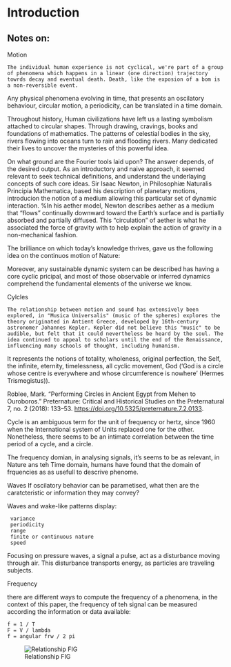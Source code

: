 # Introduction

## Notes on:

Motion

    The individual human experience is not cyclical, we're part of a group of phenomena which happens in a linear (one direction) trajectory towrds decay and eventual death. Death, like the exposion of a bom is a non-reversible event. 

Any physical phenomena evolving in time, that presents an oscilatory behaviour, circular motion, a periodicity, can be translated in a time domain.

Throughout history, Human civilizations have left us a lasting symbolism attached to circular shapes. Through drawing, cravings, books and foundations of mathematics. The patterns of celestial bodies in the sky, rivers flowing into oceans turn to rain and flooding rivers. Many dedicated their lives to uncover the mysteries of this powerful idea.

On what ground are the Fourier tools laid upon? The answer depends, of the desired output. As an introductory and naive approach, it seemed relevant to seek technical definitions, and understand the underlaying concepts of such core ideas. Sir Isaac Newton, in Philosophiæ Naturalis Principia Mathematica, based his description of planetary motions, introducion the notion of a medium allowing this particular set of dynamic interaction. 
%In his aether model, Newton describes aether as a medium that "flows" continually downward toward the Earth's surface and is partially absorbed and partially diffused. This "circulation" of aether is what he associated the force of gravity with to help explain the action of gravity in a non-mechanical fashion.

The brilliance on which today's knowledge thrives, gave us the following idea on the continuos motion of Nature:

Moreover, any sustainable dynamic system can be described has having a core cyclic pricipal, and most of those observable or inferred dynamics comprehend the fundamental elements of the universe we know.

Cylcles

    The relationship between motion and sound has extensively been explored, in "Musica Universalis" (music of the spheres) explores the theory originated in Antient Greece, developed by 16th-century astronomer Johannes Kepler. Kepler did not believe this "music" to be audible, but felt that it could nevertheless be heard by the soul. The idea continued to appeal to scholars until the end of the Renaissance, influencing many schools of thought, including humanism.

<!-- ancien egypt -->
It represents the notions of totality, wholeness, original perfection, the Self, the infinite, eternity, timelessness, all cyclic movement, God ('God is a circle whose centre is everywhere and whose circumference is nowhere' (Hermes Trismegistus)).

Roblee, Mark. “Performing Circles in Ancient Egypt from Mehen to Ouroboros.” Preternature: Critical and Historical Studies on the Preternatural 7, no. 2 (2018): 133–53. <https://doi.org/10.5325/preternature.7.2.0133>.

<!-- Rotation, air and sound -->
Cycle is an ambiguous term for the unit of frequency or hertz, since 1960 when the International system of Units replaced one for the other. Nonetheless, there seems to be an intimate correlation between the time period of a cycle, and a circle. 

The frequency domian, in analysing signals, it's seems to be as relevant, in Nature ans teh Time domain, humans have found that the domain of frquencies as as usefull to descrive phenome.

Waves 
    If oscilatory behavior can be parametised, what then are the caratcteristic or information they may convey?

Waves and wake-like patterns display:

     variance
     periodicity
     range
     finite or continuous nature
     speed


Focusing on pressure waves, a signal a pulse, act as a disturbance moving through air. 
This disturbance transports energy, as particles are traveling subjects.



Frequency

there are different ways to compute the frequency of a phenomena, in the context of this paper, the frequency of teh signal can be measured according the information or data available:

    f = 1 / T
    F = V / lambda
    f = angular frw / 2 pi


![Relationship FIG](https://file%2B.vscoDe-resource.vscode-cdn.net/c%3A/Users/valdetar/journals/Ft-An-Overview/fig/Capturar.PNG?version%3D1674811502662)